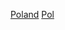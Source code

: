{{Portal box|波蘭|體育運動}}
{{Year by category
|m=2
|c=0
|d=2
|y=0
|cat=波蘭體育
|sortkey=體育
|parent=各年份波蘭體育
|subcat=2020年波兰
}}
[[Category:2020年各國體育|Poland]]
[[Category:2020年歐洲體育|Pol]]